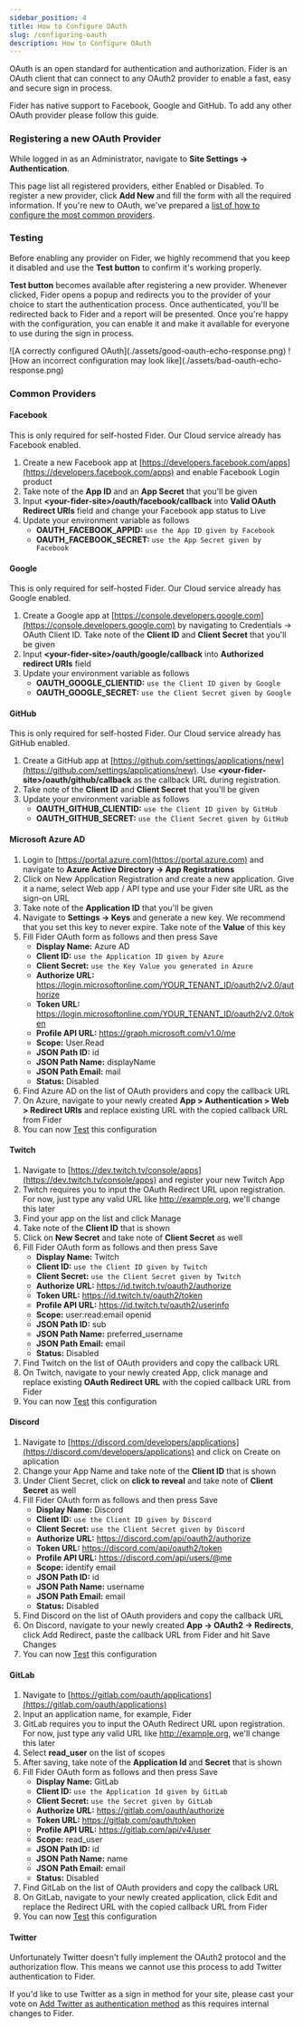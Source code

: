 ```yaml
---
sidebar_position: 4
title: How to Configure OAuth
slug: /configuring-oauth
description: How to Configure OAuth
---
```

OAuth is an open standard for authentication and authorization. Fider is an OAuth client that can connect to any OAuth2 provider to enable a fast, easy and secure sign in process.

Fider has native support to Facebook, Google and GitHub. To add any other OAuth provider please follow this guide.

### Registering a new OAuth Provider

While logged in as an Administrator, navigate to **Site Settings -> Authentication**.

This page list all registered providers, either Enabled or Disabled. To register a new provider, click **Add New** and fill the form with all the required information. If you're new to OAuth, we've prepared a <a href="#oauth-common-providers">list of how to configure the most common providers</a>.

<h3 id="oauth-testing">Testing</h3>

Before enabling any provider on Fider, we highly recommend that you keep it disabled and use the **Test button** to confirm it's working properly.

**Test button** becomes available after registering a new provider. Whenever clicked, Fider opens a popup and redirects you to the provider of your
choice to start the authentication process. Once authenticated, you'll be redirected back to Fider and a report will be presented. Once you're happy with the configuration,
you can enable it and make it available for everyone to use during the sign in process.

<div className="flex flex-col md:flex-row space-x-2">
![A correctly configured OAuth](./assets/good-oauth-echo-response.png)
![How an incorrect configuration may look like](./assets/bad-oauth-echo-response.png)
</div>

<h3 id="oauth-common-providers">Common Providers</h3>

#### Facebook

This is only required for self-hosted Fider. Our Cloud service already has Facebook enabled.

1. Create a new Facebook app at [https://developers.facebook.com/apps](https://developers.facebook.com/apps) and enable Facebook Login product
2. Take note of the **App ID** and an **App Secret** that you'll be given
3. Input **&lt;your-fider-site&gt;/oauth/facebook/callback** into **Valid OAuth Redirect URIs** field and change your Facebook app status to Live
4. Update your environment variable as follows
   - **OAUTH_FACEBOOK_APPID:** `use the App ID given by Facebook`
   - **OAUTH_FACEBOOK_SECRET:** `use the App Secret given by Facebook`

#### Google

This is only required for self-hosted Fider. Our Cloud service already has Google enabled.

1. Create a Google app at [https://console.developers.google.com](https://console.developers.google.com) by navigating to Credentials -> OAuth Client ID. Take note of the **Client ID** and **Client Secret** that you'll be given
2. Input **&lt;your-fider-site&gt;/oauth/google/callback** into **Authorized redirect URIs** field
3. Update your environment variable as follows
   - **OAUTH_GOOGLE_CLIENTID:** `use the Client ID given by Google`
   - **OAUTH_GOOGLE_SECRET:** `use the Client Secret given by Google`

<h4>GitHub</h4>

This is only required for self-hosted Fider. Our Cloud service already has GitHub enabled.

1. Create a GitHub app at [https://github.com/settings/applications/new](https://github.com/settings/applications/new). Use **&lt;your-fider-site&gt;/oauth/github/callback** as the callback URL during registration.
2. Take note of the **Client ID** and **Client Secret** that you'll be given
3. Update your environment variable as follows
   - **OAUTH_GITHUB_CLIENTID:** `use the Client ID given by GitHub`
   - **OAUTH_GITHUB_SECRET:** `use the Client Secret given by GitHub`

<h4>Microsoft Azure AD</h4>

1. Login to [https://portal.azure.com](https://portal.azure.com) and navigate to **Azure Active Directory -&gt; App Registrations**
2. Click on New Application Registration and create a new application. Give it a name, select Web app / API type and use your Fider site URL as the sign-on URL
3. Take note of the **Application ID** that you'll be given
4. Navigate to **Settings -> Keys** and generate a new key. We recommend that you set this key to never expire. Take note of the **Value** of this key
5. Fill Fider OAuth form as follows and then press Save
   - **Display Name:** Azure AD
   - **Client ID:** `use the Application ID given by Azure`
   - **Client Secret:** `use the Key Value you generated in Azure`
   - **Authorize URL:** https://login.microsoftonline.com/YOUR_TENANT_ID/oauth2/v2.0/authorize
   - **Token URL:** https://login.microsoftonline.com/YOUR_TENANT_ID/oauth2/v2.0/token
   - **Profile API URL:** https://graph.microsoft.com/v1.0/me
   - **Scope:** User.Read
   - **JSON Path ID:** id
   - **JSON Path Name:** displayName
   - **JSON Path Email:** mail
   - **Status:** Disabled
6. Find Azure AD on the list of OAuth providers and copy the callback URL
7. On Azure, navigate to your newly created **App > Authentication > Web > Redirect URIs** and replace existing URL with the copied callback URL from Fider
8. You can now <a href="#oauth-testing">Test</a> this configuration

#### Twitch

1. Navigate to [https://dev.twitch.tv/console/apps](https://dev.twitch.tv/console/apps) and register your new Twitch App
2. Twitch requires you to input the OAuth Redirect URL upon registration. For now, just type any valid URL like http://example.org, we'll change this later
3. Find your app on the list and click Manage
4. Take note of the **Client ID** that is shown
5. Click on **New Secret** and take note of **Client Secret** as well
6. Fill Fider OAuth form as follows and then press Save
   - **Display Name:** Twitch
   - **Client ID:** `use the Client ID given by Twitch`
   - **Client Secret:** `use the Client Secret given by Twitch`
   - **Authorize URL:** https://id.twitch.tv/oauth2/authorize
   - **Token URL:** https://id.twitch.tv/oauth2/token
   - **Profile API URL:** https://id.twitch.tv/oauth2/userinfo
   - **Scope:** user:read:email openid
   - **JSON Path ID:** sub
   - **JSON Path Name:** preferred_username
   - **JSON Path Email:** email
   - **Status:** Disabled
7. Find Twitch on the list of OAuth providers and copy the callback URL
8. On Twitch, navigate to your newly created App, click manage and replace existing **OAuth Redirect URL** with the copied callback URL from Fider
9. You can now <a href="#oauth-testing">Test</a> this configuration

#### Discord

1. Navigate to [https://discord.com/developers/applications](https://discord.com/developers/applications) and click on Create on aplication
2. Change your App Name and take note of the **Client ID** that is shown
3. Under Client Secret, click on **click to reveal** and take note of **Client Secret** as well
4. Fill Fider OAuth form as follows and then press Save
   - **Display Name:** Discord
   - **Client ID:** `use the Client ID given by Discord`
   - **Client Secret:** `use the Client Secret given by Discord`
   - **Authorize URL:** https://discord.com/api/oauth2/authorize
   - **Token URL:** https://discord.com/api/oauth2/token
   - **Profile API URL:** https://discord.com/api/users/@me
   - **Scope:** identify email
   - **JSON Path ID:** id
   - **JSON Path Name:** username
   - **JSON Path Email:** email
   - **Status:** Disabled
5. Find Discord on the list of OAuth providers and copy the callback URL
6. On Discord, navigate to your newly created **App -> OAuth2 -> Redirects**, click Add Redirect, paste the callback URL from Fider and hit Save Changes
7. You can now <a href="#oauth-testing">Test</a> this configuration

#### GitLab

1. Navigate to [https://gitlab.com/oauth/applications](https://gitlab.com/oauth/applications)
2. Input an application name, for example, Fider
3. GitLab requires you to input the OAuth Redirect URL upon registration. For now, just type any valid URL like http://example.org, we'll change this later
4. Select **read_user** on the list of scopes
5. After saving, take note of the **Application Id** and **Secret** that is shown
6. Fill Fider OAuth form as follows and then press Save
   - **Display Name:** GitLab
   - **Client ID:** `use the Application Id given by GitLab`
   - **Client Secret:** `use the Secret given by GitLab`
   - **Authorize URL:** https://gitlab.com/oauth/authorize
   - **Token URL:** https://gitlab.com/oauth/token
   - **Profile API URL:** https://gitlab.com/api/v4/user
   - **Scope:** read_user
   - **JSON Path ID:** id
   - **JSON Path Name:** name
   - **JSON Path Email:** email
   - **Status:** Disabled
7. Find GitLab on the list of OAuth providers and copy the callback URL
8. On GitLab, navigate to your newly created application, click Edit and replace the Redirect URL with the copied callback URL from Fider
9. You can now <a href="#oauth-testing">Test</a> this configuration

#### Twitter

Unfortunately Twitter doesn't fully implement the OAuth2 protocol and the authorization flow. This means we cannot use this process to add Twitter authentication to Fider.

If you'd like to use Twitter as a sign in method for your site, please cast your vote on [Add Twitter as authentication method](https://feedback.fider.io/ideas/1/add-twitter-as-authentication-method) as this requires internal changes to Fider.
